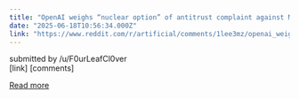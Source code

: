 ```yaml
---
title: "OpenAI weighs “nuclear option” of antitrust complaint against Microsoft"
date: "2025-06-18T10:56:34.000Z"
link: "https://www.reddit.com/r/artificial/comments/1lee3mz/openai_weighs_nuclear_option_of_antitrust/"
---
```


submitted by    /u/F0urLeafCl0ver  
 [link]   [comments]

[Read more](https://www.reddit.com/r/artificial/comments/1lee3mz/openai_weighs_nuclear_option_of_antitrust/)
